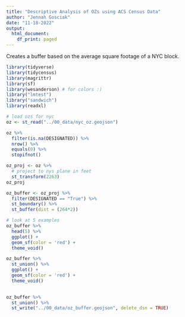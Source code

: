 ```yaml
---
title: "Descriptive Analysis of OZs using ACS Census Data"
author: "Jennah Gosciak"
date: "11-18-2022"
output:
  html_document:
    df_print: paged
---
```


Creates a buffer based on the average square footage of a NYC block.

```r
library(tidyverse)
library(tidycensus)
library(magrittr)
library(sf)
library(wesanderson) # for colors :)
library("lmtest")
library("sandwich")
library(readxl)
```
```r
# load ozs for nyc
oz <- st_read("../00_data/nyc_oz.geojson")

oz %>%
  filter(is.na(DESIGNATED)) %>%
  nrow() %>%
  equals(0) %>%
  stopifnot()

oz_proj <- oz %>%
  # project to nys plane in feet
  st_transform(2263)
oz_proj

oz_buffer <- oz_proj %>% 
  filter(DESIGNATED == "True") %>% 
  st_boundary() %>% 
  st_buffer(dist = (264*2)) 

# look at 5 examples
oz_buffer %>% 
  head(5) %>% 
  ggplot() +
  geom_sf(color = 'red') +
  theme_void()

oz_buffer %>% 
  st_union() %>% 
  ggplot() +
  geom_sf(color = 'red') +
  theme_void()
  

oz_buffer %>% 
  st_union() %>% 
  st_write("../00_data/oz_buffer.geojson", delete_dsn = TRUE)
```






